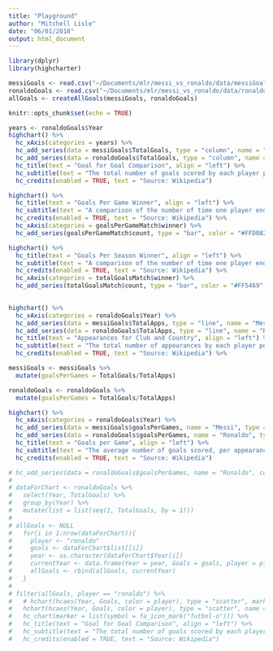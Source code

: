 ```yaml
---
title: "Playground"
author: "Mitchell Lisle"
date: "06/01/2018"
output: html_document
---
```


```r
library(dplyr)
library(highcharter)

messiGoals <- read.csv("~/Documents/mlr/messi_vs_ronaldo/data/messiGoals.csv") %>% mutate(player = "Messi")
ronaldoGoals <- read.csv("~/Documents/mlr/messi_vs_ronaldo/data/ronaldoGoals.csv") %>% filter(Year != '2002–03') %>% mutate(player = "Ronaldo")
allGoals <- createAllGoals(messiGoals, ronaldoGoals)

knitr::opts_chunk$set(echo = TRUE)
```

```r
years <- ronaldoGoals$Year
highchart() %>%
  hc_xAxis(categories = years) %>%
  hc_add_series(data = messiGoals$TotalGoals, type = "column", name = "Messi", color = "#535266") %>%
  hc_add_series(data = ronaldoGoals$TotalGoals, type = "column", name = "Ronaldo", color = "#D8BB4F") %>%
  hc_title(text = "Goal for Goal Comparison", align = "left") %>%
  hc_subtitle(text = "The total number of goals scored by each player per season", align = "left") %>%
  hc_credits(enabled = TRUE, text = "Source: Wikipedia")
```



```r


highchart() %>%
  hc_title(text = "Goals Per Game Winner", align = "left") %>%
  hc_subtitle(text = "A comparison of the number of time one player ended a season with a higher goals per game average (All Competitions)", align = "left") %>%
  hc_credits(enabled = TRUE, text = "Source: Wikipedia") %>%
  hc_xAxis(categories = goalsPerGameMatch$winner) %>%
  hc_add_series(goalsPerGameMatch$count, type = "bar", color = "#FFD082", name = "Season Wins")


```
```r
highchart() %>%
  hc_title(text = "Goals Per Season Winner", align = "left") %>%
  hc_subtitle(text = "A comparison of the number of time one player ended a season with a higher goals tally (All Competitions)", align = "left") %>%
  hc_credits(enabled = TRUE, text = "Source: Wikipedia") %>%
  hc_xAxis(categories = totalGoalsMatch$winner) %>%
  hc_add_series(totalGoalsMatch$count, type = "bar", color = "#FF5469", name = "Season Wins")
  
```

```r
highchart() %>%
  hc_xAxis(categories = ronaldoGoals$Year) %>%
  hc_add_series(data = messiGoals$TotalApps, type = "line", name = "Messi", color = "#00008C") %>%
  hc_add_series(data = ronaldoGoals$TotalApps, type = "line", name = "Ronaldo", color = "#2FABC3") %>%
  hc_title(text = "Appearances for Club and Country", align = "left") %>%
  hc_subtitle(text = "The total number of appearances by each player per season", align = "left") %>%
  hc_credits(enabled = TRUE, text = "Source: Wikipedia") %>%

```
```r
messiGoals <- messiGoals %>%
  mutate(goalsPerGames = TotalGoals/TotalApps)

ronaldoGoals <- ronaldoGoals %>%
  mutate(goalsPerGames = TotalGoals/TotalApps)

highchart() %>%
  hc_xAxis(categories = ronaldoGoals$Year) %>%
  hc_add_series(data = messiGoals$goalsPerGames, name = "Messi", type = "area", color = "#65ACFF") %>%
  hc_add_series(data = ronaldoGoals$goalsPerGames, name = "Ronaldo", type = "area", color = "#FF334C") %>%
  hc_title(text = "Goals per Game", align = "left") %>%
  hc_subtitle(text = "The average number of goals scored, per appearance by season", align = "left") %>%
  hc_credits(enabled = TRUE, text = "Source: Wikipedia")

# hc_add_series(data = ronaldoGoals$goalsPerGames, name = "Ronaldo", color = "#FF334C", marker = list(symbol = fa_icon_mark("futbol-o"))
# 
# dataForChart <- ronaldoGoals %>% 
#   select(Year, TotalGoals) %>%
#   group_by(Year) %>%
#   mutate(list = list(seq(1, TotalGoals, by = 1)))
# 
# allGoals <- NULL
#   for(i in 1:nrow(dataForChart)){
#     player <- "ronaldo"
#     goals <- dataForChart$list[[i]]
#     year <- as.character(dataForChart$Year[i])
#     currentYear <- data.frame(Year = year, Goals = goals, player = player)
#     allGoals <- rbind(allGoals, currentYear)
#   }
# 
# filter(allGoals, player == "ronaldo") %>%
#   # hchart(hcaes(Year, Goals, color = player), type = "scatter", marker = list(symbol = fa_icon_mark("futbol-o")), icon = fa_icon("futbol-o"), name = "Goals") %>%
#   hchart(hcaes(Year, Goals, color = player), type = "scatter", name = "Goals") %>%
#   hc_chart(marker = list(symbol = fa_icon_mark("futbol-o"))) %>%
#   hc_title(text = "Goal for Goal Comparison", align = "left") %>%
#   hc_subtitle(text = "The total number of goals scored by each player per season", align = "left") %>%
#   hc_credits(enabled = TRUE, text = "Source: Wikipedia")
```

